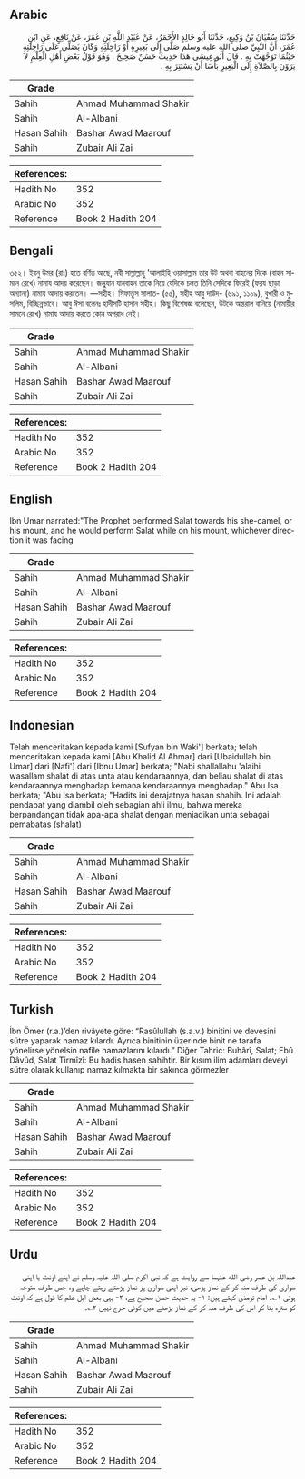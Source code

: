 ## Arabic

<div
  dir="rtl"
  lang="ar"
  style={{ fontSize: "larger", backgroundColor: "#f8f9fa", padding: 20 }}
>
  حَدَّثَنَا سُفْيَانُ بْنُ وَكِيعٍ، حَدَّثَنَا أَبُو خَالِدٍ الأَحْمَرُ، عَنْ
  عُبَيْدِ اللَّهِ بْنِ عُمَرَ، عَنْ نَافِعٍ، عَنِ ابْنِ عُمَرَ، أَنَّ
  النَّبِيَّ صلى الله عليه وسلم صَلَّى إِلَى بَعِيرِهِ أَوْ رَاحِلَتِهِ وَكَانَ
  يُصَلِّي عَلَى رَاحِلَتِهِ حَيْثُمَا تَوَجَّهَتْ بِهِ ‏.‏ قَالَ أَبُو عِيسَى
  هَذَا حَدِيثٌ حَسَنٌ صَحِيحٌ ‏.‏ وَهُوَ قَوْلُ بَعْضِ أَهْلِ الْعِلْمِ لاَ
  يَرَوْنَ بِالصَّلاَةِ إِلَى الْبَعِيرِ بَأْسًا أَنْ يَسْتَتِرَ بِهِ ‏.‏
</div>
<div style={{ backgroundColor: "#f8f9fa", padding: 20, marginBottom: 10 }}>
  <table>
    <thead>
      <tr>
        <th>Grade</th>
        <th></th>
      </tr>
    </thead>
    <tbody>
      <tr>
        <td>Sahih</td>
        <td>Ahmad Muhammad Shakir</td>
      </tr>
      <tr>
        <td>Sahih</td>
        <td>Al-Albani</td>
      </tr>
      <tr>
        <td>Hasan Sahih</td>
        <td>Bashar Awad Maarouf</td>
      </tr>
      <tr>
        <td>Sahih</td>
        <td>Zubair Ali Zai</td>
      </tr>
    </tbody>
  </table>
  <table>
    <thead>
      <tr>
        <th>References:</th>
        <th></th>
      </tr>
    </thead>
    <tbody>
      <tr>
        <td>Hadith No</td>
        <td>352</td>
      </tr>
      <tr>
        <td>Arabic No</td>
        <td>352</td>
      </tr>
      <tr>
        <td>Reference</td>
        <td>Book 2 Hadith 204</td>
      </tr>
    </tbody>
  </table>
</div>

## Bengali

<div
  dir="ltr"
  lang="bn"
  style={{ fontSize: "larger", backgroundColor: "#f8f9fa", padding: 20 }}
>
  ৩৫২। ইবনু উমর (রাঃ) হতে বর্ণিত আছে, নবী সাল্লাল্লাহু 'আলাইহি ওয়াসাল্লাম তার
  উট অথবা বাহনের দিকে (বাহন সামনে রেখে) নামায আদয় করেছেন। জন্তুযান যানবাহন তাকে
  নিয়ে যেদিকে চলত তিনি সেদিকে ফিরেই (ফরয ছাড়া অন্যান্য) নামায আদায় করতেন।
  —সহীহ। সিফাতুস সালাত- (৫৫), সহীহ আবু দাউদ- (৬৯১, ১১০৯), বুখারী ও মুসলিম,
  বিচ্ছিন্নভাবে। আবু ঈসা বলেনঃ হাদীসটি হাসান সহীহ। কিছু বিশেষজ্ঞ বলেছেন, উটকে
  অন্তরাল বানিয়ে (নামায়ীর সামনে রেখে) নামায আদায় করতে কোন অপরাধ নেই।
</div>
<div style={{ backgroundColor: "#f8f9fa", padding: 20, marginBottom: 10 }}>
  <table>
    <thead>
      <tr>
        <th>Grade</th>
        <th></th>
      </tr>
    </thead>
    <tbody>
      <tr>
        <td>Sahih</td>
        <td>Ahmad Muhammad Shakir</td>
      </tr>
      <tr>
        <td>Sahih</td>
        <td>Al-Albani</td>
      </tr>
      <tr>
        <td>Hasan Sahih</td>
        <td>Bashar Awad Maarouf</td>
      </tr>
      <tr>
        <td>Sahih</td>
        <td>Zubair Ali Zai</td>
      </tr>
    </tbody>
  </table>
  <table>
    <thead>
      <tr>
        <th>References:</th>
        <th></th>
      </tr>
    </thead>
    <tbody>
      <tr>
        <td>Hadith No</td>
        <td>352</td>
      </tr>
      <tr>
        <td>Arabic No</td>
        <td>352</td>
      </tr>
      <tr>
        <td>Reference</td>
        <td>Book 2 Hadith 204</td>
      </tr>
    </tbody>
  </table>
</div>

## English

<div
  dir="ltr"
  lang="en"
  style={{ fontSize: "larger", backgroundColor: "#f8f9fa", padding: 20 }}
>
  Ibn Umar narrated:"The Prophet performed Salat towards his she-camel, or his
  mount, and he would perform Salat while on his mount, whichever direction it
  was facing
</div>
<div style={{ backgroundColor: "#f8f9fa", padding: 20, marginBottom: 10 }}>
  <table>
    <thead>
      <tr>
        <th>Grade</th>
        <th></th>
      </tr>
    </thead>
    <tbody>
      <tr>
        <td>Sahih</td>
        <td>Ahmad Muhammad Shakir</td>
      </tr>
      <tr>
        <td>Sahih</td>
        <td>Al-Albani</td>
      </tr>
      <tr>
        <td>Hasan Sahih</td>
        <td>Bashar Awad Maarouf</td>
      </tr>
      <tr>
        <td>Sahih</td>
        <td>Zubair Ali Zai</td>
      </tr>
    </tbody>
  </table>
  <table>
    <thead>
      <tr>
        <th>References:</th>
        <th></th>
      </tr>
    </thead>
    <tbody>
      <tr>
        <td>Hadith No</td>
        <td>352</td>
      </tr>
      <tr>
        <td>Arabic No</td>
        <td>352</td>
      </tr>
      <tr>
        <td>Reference</td>
        <td>Book 2 Hadith 204</td>
      </tr>
    </tbody>
  </table>
</div>

## Indonesian

<div
  dir="ltr"
  lang="id"
  style={{ fontSize: "larger", backgroundColor: "#f8f9fa", padding: 20 }}
>
  Telah menceritakan kepada kami [Sufyan bin Waki'] berkata; telah menceritakan
  kepada kami [Abu Khalid Al Ahmar] dari [Ubaidullah bin Umar] dari [Nafi'] dari
  [Ibnu Umar] berkata; "Nabi shallallahu 'alaihi wasallam shalat di atas unta
  atau kendaraannya, dan beliau shalat di atas kendaraannya menghadap kemana
  kendaraannya menghadap." Abu Isa berkata; "Abu Isa berkata; "Hadits ini
  derajatnya hasan shahih. Ini adalah pendapat yang diambil oleh sebagian ahli
  ilmu, bahwa mereka berpandangan tidak apa-apa shalat dengan menjadikan unta
  sebagai pemabatas (shalat)
</div>
<div style={{ backgroundColor: "#f8f9fa", padding: 20, marginBottom: 10 }}>
  <table>
    <thead>
      <tr>
        <th>Grade</th>
        <th></th>
      </tr>
    </thead>
    <tbody>
      <tr>
        <td>Sahih</td>
        <td>Ahmad Muhammad Shakir</td>
      </tr>
      <tr>
        <td>Sahih</td>
        <td>Al-Albani</td>
      </tr>
      <tr>
        <td>Hasan Sahih</td>
        <td>Bashar Awad Maarouf</td>
      </tr>
      <tr>
        <td>Sahih</td>
        <td>Zubair Ali Zai</td>
      </tr>
    </tbody>
  </table>
  <table>
    <thead>
      <tr>
        <th>References:</th>
        <th></th>
      </tr>
    </thead>
    <tbody>
      <tr>
        <td>Hadith No</td>
        <td>352</td>
      </tr>
      <tr>
        <td>Arabic No</td>
        <td>352</td>
      </tr>
      <tr>
        <td>Reference</td>
        <td>Book 2 Hadith 204</td>
      </tr>
    </tbody>
  </table>
</div>

## Turkish

<div
  dir="ltr"
  lang="tr"
  style={{ fontSize: "larger", backgroundColor: "#f8f9fa", padding: 20 }}
>
  İbn Ömer (r.a.)’den rivâyete göre: “Rasûlullah (s.a.v.) binitini ve devesini
  sütre yaparak namaz kılardı. Ayrıca binitinin üzerinde binit ne tarafa
  yönelirse yönelsin nafile namazlarını kılardı.” Diğer Tahric: Buhârî, Salat;
  Ebû Dâvûd, Salat Tirmîzî: Bu hadis hasen sahihtir. Bir kısım ilim adamları
  deveyi sütre olarak kullanıp namaz kılmakta bir sakınca görmezler
</div>
<div style={{ backgroundColor: "#f8f9fa", padding: 20, marginBottom: 10 }}>
  <table>
    <thead>
      <tr>
        <th>Grade</th>
        <th></th>
      </tr>
    </thead>
    <tbody>
      <tr>
        <td>Sahih</td>
        <td>Ahmad Muhammad Shakir</td>
      </tr>
      <tr>
        <td>Sahih</td>
        <td>Al-Albani</td>
      </tr>
      <tr>
        <td>Hasan Sahih</td>
        <td>Bashar Awad Maarouf</td>
      </tr>
      <tr>
        <td>Sahih</td>
        <td>Zubair Ali Zai</td>
      </tr>
    </tbody>
  </table>
  <table>
    <thead>
      <tr>
        <th>References:</th>
        <th></th>
      </tr>
    </thead>
    <tbody>
      <tr>
        <td>Hadith No</td>
        <td>352</td>
      </tr>
      <tr>
        <td>Arabic No</td>
        <td>352</td>
      </tr>
      <tr>
        <td>Reference</td>
        <td>Book 2 Hadith 204</td>
      </tr>
    </tbody>
  </table>
</div>

## Urdu

<div
  dir="rtl"
  lang="ur"
  style={{ fontSize: "larger", backgroundColor: "#f8f9fa", padding: 20 }}
>
  عبداللہ بن عمر رضی الله عنہما سے روایت ہے کہ نبی اکرم صلی اللہ علیہ وسلم نے
  اپنے اونٹ یا اپنی سواری کی طرف منہ کر کے نماز پڑھی، نیز اپنی سواری پر نماز
  پڑھتے رہتے چاہے وہ جس طرف متوجہ ہوتی ۱؎۔ امام ترمذی کہتے ہیں: ۱- یہ حدیث حسن
  صحیح ہے، ۲- یہی بعض اہل علم کا قول ہے کہ اونٹ کو سترہ بنا کر اس کی طرف منہ کر
  کے نماز پڑھنے میں کوئی حرج نہیں ۲؎۔
</div>
<div style={{ backgroundColor: "#f8f9fa", padding: 20, marginBottom: 10 }}>
  <table>
    <thead>
      <tr>
        <th>Grade</th>
        <th></th>
      </tr>
    </thead>
    <tbody>
      <tr>
        <td>Sahih</td>
        <td>Ahmad Muhammad Shakir</td>
      </tr>
      <tr>
        <td>Sahih</td>
        <td>Al-Albani</td>
      </tr>
      <tr>
        <td>Hasan Sahih</td>
        <td>Bashar Awad Maarouf</td>
      </tr>
      <tr>
        <td>Sahih</td>
        <td>Zubair Ali Zai</td>
      </tr>
    </tbody>
  </table>
  <table>
    <thead>
      <tr>
        <th>References:</th>
        <th></th>
      </tr>
    </thead>
    <tbody>
      <tr>
        <td>Hadith No</td>
        <td>352</td>
      </tr>
      <tr>
        <td>Arabic No</td>
        <td>352</td>
      </tr>
      <tr>
        <td>Reference</td>
        <td>Book 2 Hadith 204</td>
      </tr>
    </tbody>
  </table>
</div>
